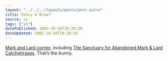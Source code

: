 ```yaml
---
layout: "../../../layouts/posts/post.astro"
title: Fancy A Brew?
source: v1
tags: ["v1"]
datePublished: 2002-10-18T10:20:29
dateUpdated: 2002-10-18T10:20:29
---
```


[Mark and Lard corner][1], including [The Sanctuary for Abandoned Mark & Lard Catchphrases][2]. That&#8217;s the bunny.

[1]: http://www.planetbods.org/radio/markandlard/ "Planet Bods: Mark and Lard corner"
[2]: http://www.planetbods.org/radio/sanctuary/a_f.live "Planet Bods: The Sanctuary for Abandoned Mark & Lard Catchphrases"
